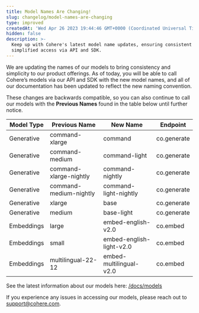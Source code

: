 ```yaml
---
title: Model Names Are Changing!
slug: changelog/model-names-are-changing
type: improved
createdAt: 'Wed Apr 26 2023 19:44:46 GMT+0000 (Coordinated Universal Time)'
hidden: false
description: >-
  Keep up with Cohere's latest model name updates, ensuring consistent and
  simplified access via API and SDK.
---
```


We are updating the names of our models to bring consistency and simplicity to our product offerings. As of today, you will be able to call Cohere’s models via our API and SDK with the new model names, and all of our documentation has been updated to reflect the new naming convention.

These changes are backwards compatible, so you can also continue to call our models with the **Previous Names** found in the table below until further notice.

| Model Type | Previous Name          | New Name                 | Endpoint    |
| ---------- | ---------------------- | ------------------------ | ----------- |
| Generative | command-xlarge         | command                  | co.generate |
| Generative | command-medium         | command-light            | co.generate |
| Generative | command-xlarge-nightly | command-nightly          | co.generate |
| Generative | command-medium-nightly | command-light-nightly    | co.generate |
| Generative | xlarge                 | base                     | co.generate |
| Generative | medium                 | base-light               | co.generate |
| Embeddings | large                  | embed-english-v2.0       | co.embed    |
| Embeddings | small                  | embed-english-light-v2.0 | co.embed    |
| Embeddings | multilingual-22-12     | embed-multilingual-v2.0  | co.embed    |

See the latest information about our models here: [/docs/models](/docs/models)

If you experience any issues in accessing our models, please reach out to support@cohere.com.
